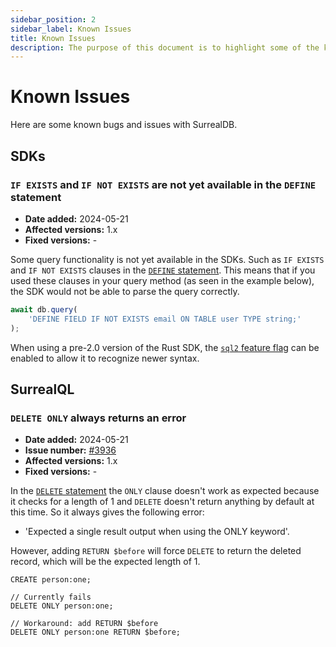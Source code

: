 ---
sidebar_position: 2
sidebar_label: Known Issues
title: Known Issues
description: The purpose of this document is to highlight some of the known issues with SurrealDB. This will help you to understand the current limitations and issues that are being worked on.
---

# Known Issues

Here are some known bugs and issues with SurrealDB.

## SDKs

### `IF EXISTS` and `IF NOT EXISTS` are not yet available in the `DEFINE` statement

- **Date added:** 2024-05-21
- **Affected versions:** 1.x
- **Fixed versions:** -

Some query functionality is not yet available in the SDKs. Such as `IF EXISTS` and `IF NOT EXISTS` clauses in the [`DEFINE` statement](/docs/surrealql/statements/define). This means that if you used these clauses in your query method (as seen in the example below), the SDK would not be able to parse the query correctly.

```js
await db.query(
    'DEFINE FIELD IF NOT EXISTS email ON TABLE user TYPE string;'
);
```

When using a pre-2.0 version of the Rust SDK, the [`sql2` feature flag](https://docs.rs/crate/surrealdb/1.5.5/features) can be enabled to allow it to recognize newer syntax.

## SurrealQL

### `DELETE ONLY` always returns an error

- **Date added:** 2024-05-21
- **Issue number:** [#3936](https://github.com/surrealdb/surrealdb/issues/3936)
- **Affected versions:** 1.x
- **Fixed versions:** -

In the [`DELETE` statement](/docs/surrealql/statements/delete) the `ONLY` clause doesn't work as expected because it checks for a length of 1 and `DELETE` doesn't return anything by default at this time. So it always gives the following error:

- 'Expected a single result output when using the ONLY keyword'. 

However, adding `RETURN $before` will force `DELETE` to return the deleted record, which will be the expected length of 1.

```surql
CREATE person:one;

// Currently fails
DELETE ONLY person:one;

// Workaround: add RETURN $before
DELETE ONLY person:one RETURN $before;
